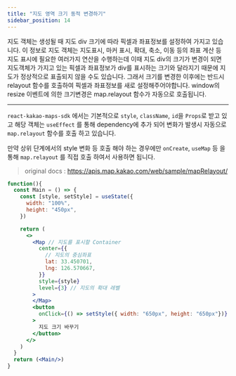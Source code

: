 ```yaml
---
title: "지도 영역 크기 동적 변경하기"
sidebar_position: 14
---
```


지도 객체는 생성될 때 지도 div 크기에 따라 픽셀과 좌표정보를 설정하여 가지고 있습니다.
이 정보로 지도 객체는 지도표시, 마커 표시, 확대, 축소, 이동 등의 좌표 계산 등 지도 표시에 필요한 여러가지 연산을 수행하는데
이때 지도 div의 크기가 변경이 되면 지도객체가 가지고 있는 픽셀과 좌표정보가 div를 표시하는 크기와 달라지기 때문에 지도가 정상적으로 표출되지 않을 수도 있습니다.
그래서 크기를 변경한 이후에는 반드시 relayout 함수를 호출하여 픽셀과 좌표정보를 새로 설정해주어야합니다.
window의 resize 이벤트에 의한 크기변경은 map.relayout 함수가 자동으로 호출됩니다.

---

`react-kakao-maps-sdk` 에서는 기본적으로 `style`, `className`, `id`을 `Props`로 받고 있고 해당 객체는 `useEffect` 를 통해 dependency에 추가 되어 변화가 발생시 자동으로 `map.relayout` 함수를 호출 하고 있습니다.

만약 상위 단계에서의 style 변화 등 호출 해야 하는 경우에만 `onCreate`, `useMap` 등 을 통해 `map.relayout` 를 직접 호출 하여서 사용하면 됩니다.

> original docs : https://apis.map.kakao.com/web/sample/mapRelayout/

```jsx live
function(){
  const Main = () => {
    const [style, setStyle] = useState({
      width: "100%",
      height: "450px",
    })

    return (
      <>
        <Map // 지도를 표시할 Container
          center={{
            // 지도의 중심좌표
            lat: 33.450701,
            lng: 126.570667,
          }}
          style={style}
          level={3} // 지도의 확대 레벨
        >
        </Map>
        <button
          onClick={() => setStyle({ width: "650px", height: "650px"})}
        >
          지도 크기 바꾸기
        </button>
      </>
    )
  }
  return (<Main/>)
}
```
